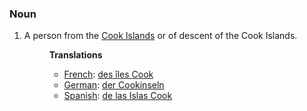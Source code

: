 ===Noun===
#A person from the [[Cook Islands]] or of descent of the Cook Islands.
#:'''Translations'''
#:*[[French]]: [[des îles Cook]]
#:*[[German]]: [[der Cookinseln]]
#:*[[Spanish]]: [[de las Islas Cook]]